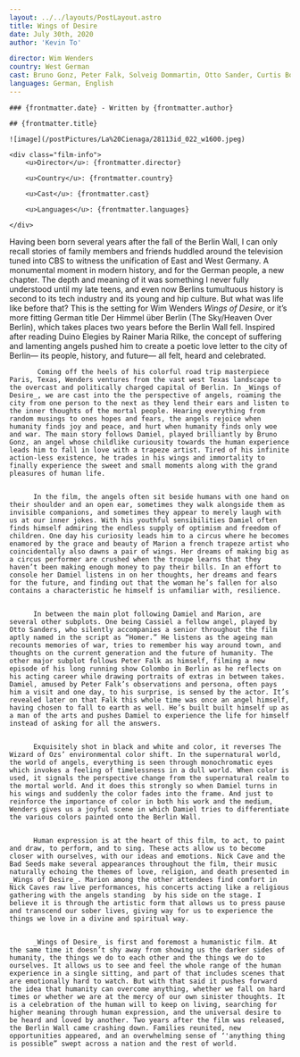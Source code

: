 ```yaml
---
layout: ../../layouts/PostLayout.astro
title: Wings of Desire
date: July 30th, 2020
author: 'Kevin To'

director: Wim Wenders
country: West German
cast: Bruno Gonz, Peter Falk, Solveig Dommartin, Otto Sander, Curtis Bois, Nick Cave
languages: German, English
---
```


<section class="post-info">

    ### {frontmatter.date} - Written by {frontmatter.author}

    ## {frontmatter.title}

    ![image](/postPictures/La%20Cienaga/28113id_022_w1600.jpeg)

    <div class="film-info">
        <u>Director</u>: {frontmatter.director}

        <u>Country</u>: {frontmatter.country}

        <u>Cast</u>: {frontmatter.cast}

        <u>Languages</u>: {frontmatter.languages}

    </div>

</section>

<article class="main-content">

Having been born several years after the fall of the Berlin Wall, I can only recall stories of family members and friends huddled around the television tuned into CBS to witness the unification of East and West Germany. A monumental moment in modern history, and for the German people, a new chapter. The depth and meaning of it was something I never fully understood until my late teens, and even now Berlins tumultuous history is second to its tech industry and its young and hip culture. But what was life like before that? This is the setting for Wim Wenders _Wings of Desire_, or it’s more fitting German title Der Himmel über Berlin (The Sky/Heaven Over Berlin), which takes places two years before the Berlin Wall fell. Inspired after reading Duino Elegies by Rainer Maria Rilke, the concept of suffering and lamenting angels pushed him to create a poetic love letter to the city of Berlin— its people, history, and future— all felt, heard and celebrated.

           Coming off the heels of his colorful road trip masterpiece Paris, Texas, Wenders ventures from the vast west Texas landscape to the overcast and politically charged capital of Berlin. In _Wings of Desire_, we are cast into the the perspective of angels, roaming the city from one person to the next as they lend their ears and listen to the inner thoughts of the mortal people. Hearing everything from random musings to ones hopes and fears, the angels rejoice when humanity finds joy and peace, and hurt when humanity finds only woe and war. The main story follows Damiel, played brilliantly by Bruno Gonz, an angel whose childlike curiousity towards the human experience leads him to fall in love with a trapeze artist. Tired of his infinite action-less existence, he trades in his wings and immortality to finally experience the sweet and small moments along with the grand pleasures of human life.


          In the film, the angels often sit beside humans with one hand on their shoulder and an open ear, sometimes they walk alongside them as invisible companions, and sometimes they appear to merely laugh with us at our inner jokes. With his youthful sensibilities Damiel often finds himself admiring the endless supply of optimism and freedom of children. One day his curiosity leads him to a circus where he becomes enamored by the grace and beauty of Marion a french trapeze artist who coincidentally also dawns a pair of wings. Her dreams of making big as a circus performer are crushed when the troupe learns that they haven’t been making enough money to pay their bills. In an effort to console her Damiel listens in on her thoughts, her dreams and fears for the future, and finding out that the woman he’s fallen for also contains a characteristic he himself is unfamiliar with, resilience.


          In between the main plot following Damiel and Marion, are several other subplots. One being Cassiel a fellow angel, played by Otto Sanders, who silently accompanies a senior throughout the film aptly named in the script as “Homer.” He listens as the ageing man recounts memories of war, tries to remember his way around town, and thoughts on the current generation and the future of humanity. The other major subplot follows Peter Falk as himself, filming a new episode of his long running show Colombo in Berlin as he reflects on his acting career while drawing portraits of extras in between takes. Damiel, amused by Peter Falk’s observations and persona, often pays him a visit and one day, to his surprise, is sensed by the actor. It’s revealed later on that Falk this whole time was once an angel himself, having chosen to fall to earth as well. He’s built built himself up as a man of the arts and pushes Damiel to experience the life for himself instead of asking for all the answers.


          Exquisitely shot in black and white and color, it reverses The Wizard of Ozs’ environmental color shift. In the supernatural world, the world of angels, everything is seen through monochromatic eyes which invokes a feeling of timelessness in a dull world. When color is used, it signals the perspective change from the supernatural realm to the mortal world. And it does this strongly so when Damiel turns in his wings and suddenly the color fades into the frame. And just to reinforce the importance of color in both his work and the medium, Wenders gives us a joyful scene in which Damiel tries to differentiate the various colors painted onto the Berlin Wall.


          Human expression is at the heart of this film, to act, to paint and draw, to perform, and to sing. These acts allow us to become closer with ourselves, with our ideas and emotions. Nick Cave and the Bad Seeds make several appearances throughout the film, their music naturally echoing the themes of love, religion, and death presented in _Wings of Desire_. Marion among the other attendees find comfort in Nick Caves raw live performances, his concerts acting like a religious gathering with the angels standing  by his side on the stage. I believe it is through the artistic form that allows us to press pause and transcend our sober lives, giving way for us to experience the things we love in a divine and spiritual way.


          _Wings of Desire_ is first and foremost a humanistic film. At the same time it doesn’t shy away from showing us the darker sides of humanity, the things we do to each other and the things we do to ourselves. It allows us to see and feel the whole range of the human experience in a single sitting, and part of that includes scenes that are emotionally hard to watch. But with that said it pushes forward the idea that humanity can overcome anything, whether we fall on hard times or whether we are at the mercy of our own sinister thoughts. It is a celebration of the human will to keep on living, searching for higher meaning through human expression, and the universal desire to be heard and loved by another. Two years after the film was released, the Berlin Wall came crashing down. Families reunited, new opportunities appeared, and an overwhelming sense of ‘'anything thing is possible” swept across a nation and the rest of world.

</article>
